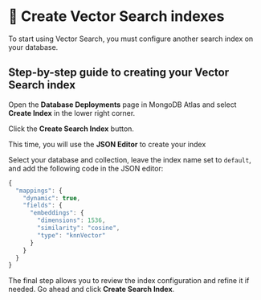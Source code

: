 
# 👐 Create Vector Search indexes

To start using Vector Search, you must configure another search index on your database.

## Step-by-step guide to creating your Vector Search index

Open the **Database Deployments** page in MongoDB Atlas and select **Create Index** in the lower right corner.

<Screenshot src="img/screenshots/7-vector-search/6-create-index/1-create-index.png" alt="The 'Database Deployments' page with the 'Create Index' link highlighted" url="https://cloud.mongodb.com" />


Click the **Create Search Index** button.

<Screenshot src="img/screenshots/7-vector-search/6-create-index/2-create-search-index.png" alt="The 'Create Index' page with the 'Create Search Index' button highlighted" url="https://cloud.mongodb.com" />

This time, you will use the **JSON Editor** to create your index

<Screenshot src="img/screenshots/7-vector-search/6-create-index/3-json-editor.png" alt="The 'Create Index' page with the 'JSON Editor' tab highlighted" url="https://cloud.mongodb.com" />


Select your database and collection, leave the index name set to `default`, and add the following code in the JSON editor:

```js
{
  "mappings": {
    "dynamic": true,
    "fields": {
      "embeddings": {
        "dimensions": 1536,
        "similarity": "cosine",
        "type": "knnVector"
      }
    }
  }
}
```

The final step allows you to review the index configuration and refine it if needed. Go ahead and click **Create Search Index**.
